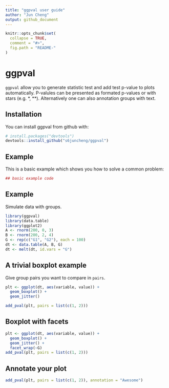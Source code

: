 ```yaml
---
title: "ggpval user guide"
author: "Jun Cheng"
output: github_document
---
```


<!-- README.md is generated from README.Rmd. Please edit that file -->

```r
knitr::opts_chunk$set(
  collapse = TRUE,
  comment = "#>",
  fig.path = "README-"
)
```

# ggpval

`ggpval` allow you to generate statistic test and add test p-value to plots automatically. P-valules can be presented as formated p-values or with stars (e.g. *, **). Alternatively one can also annotation groups with text.

## Installation

You can install ggpval from github with:

```r
# install.packages("devtools")
devtools::install_github("s6juncheng/ggpval")
```

## Example

This is a basic example which shows you how to solve a common problem:

```r
## basic example code
```

## Example

Simulate data with groups.

```r
library(ggpval)
library(data.table)
library(ggplot2)
A <- rnorm(200, 0, 3)
B <- rnorm(200, 2, 4)
G <- rep(c("G1", "G2"), each = 100)
dt <- data.table(A, B, G)
dt <- melt(dt, id.vars = "G")
```


## A trivial boxplot example

Give group pairs you want to compare in `pairs`.

```r
plt <- ggplot(dt, aes(variable, value)) +
  geom_boxplot() +
  geom_jitter()

add_pval(plt, pairs = list(c(1, 2)))
```

## Boxplot with facets

```r
plt <- ggplot(dt, aes(variable, value)) +
  geom_boxplot() +
  geom_jitter() +
  facet_wrap(~G)
add_pval(plt, pairs = list(c(1, 2)))
```

## Annotate your plot
```r
add_pval(plt, pairs = list(c(1, 2)), annotation = "Awesome")
```
